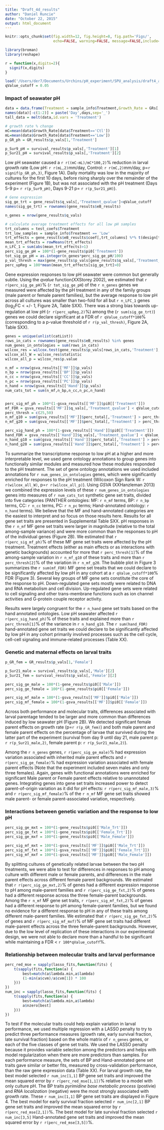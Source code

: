 ```yaml
---
title: "Draft_4d_results"
author: "Daniel Runcie"
date: "October 22, 2015"
output: html_document
---
```

```r
knitr::opts_chunk$set(fig.width=12, fig.height=8, fig.path='Figs/',
                      echo=FALSE, warning=FALSE, message=FALSE,include=F)
```

```r
library(broman)
library(reshape)

r = function(x,digits=2){
  signif(x,digits)
}

load('/Users/der7/Documents/Urchins/pH_experiment/SPU_analysis/draft4_analysis/draft_4d8_noPop_trait_testing.RData')
qValue_cutoff = 0.05
```

### Impact of seawater pH 
```r
data = data.frame(Treatment = sample_info$Treatment,Growth_Rate = GRs[,2])
names(data)[-c(1:2)] = paste('Day',days,sep='_')
tall_data = melt(data,id.vars = 'Treatment')

# growth rate % change
mC=mean(data$Growth_Rate[data$Treatment=='Ctl'])
mL=mean(data$Growth_Rate[data$Treatment=='Low'])
p_GR_ph = GR_results$p_vals[1,'Treatment']

p_Sur9_pH = survival_results$p_vals[,'Treatment'][1]
p_Sur21_pH = survival_results$p_vals[,'Treatment'][2]
```


Low pH seawater caused a `r r((mC-mL)/mC*100,2)`% reduction in larval growth rate (Low pH: `r r(mL,2)`mm/day, Control: `r r(mC,2)`mm/day, p=`r signif(p_GR_ph,3)`, Figure 1A). Daily mortality was low in the majority of cultures for the first 10 days, before rising sharply over the remainder of the experiment (Figure 1B), but was not associated with the pH treatment (Days 5-9 p= `r r(p_Sur9_pH)`, Days 9-21 p= `r r(p_Sur21_pH)`).  

```r
# Gene expression
sig_ge_trt = gene_results$q_vals[,'Treatment_qvalue']<qValue_cutoff
names(sig_ge_trt) = rownames(gene_results$eB_results)

n_genes = nrow(gene_results$q_vals)

# calculate average treatment effects for all low pH samples
trt_columns = test_coefs$Treatment
trt_low_samples = sample_info$Treatment == 'Low'
trt_effects = gene_results$eB_results$coef[,trt_columns] %*% t(design[trt_low_samples,trt_columns])
mean_trt_effects = rowMeans(trt_effects)
n_LFC_1 = sum(abs(mean_trt_effects)>1)
perc_sig_ge_pH = 100*(1-gene_results$pi0['Treatment'])
tot_sig_ge_pH = as.integer(n_genes*perc_sig_ge_pH/100)
p_val_thresh = max(gene_results$p_vals[gene_results$q_vals[,'Treatment_qvalue']<qValue_cutoff,'Treatment'])
perc_upReg = 100*mean(mean_trt_effects[sig_ge_trt]>0)
```

Gene expression responses to low pH seawater were common but generally subtle. Using the *qvalue* function(XXStorey 2002), we estimated that `r r(perc_sig_ge_pH)`% (`r tot_sig_ge_pH`) of the `r n_genes` genes we measured were affected by the pH treatment in any of the family groups (male parent or female parent families), but the average response to low pH across all cultures was smaller than two-fold for all but `r n_LFC_1` genes (log<sub>2</sub>FC < +/- 1, Figure 2A, Table SXX). There was a strong bias towards up-regulation at low pH (`r r(perc_upReg,2)`%) among the (`r sum(sig_ge_trt)`) genes we could declare significant at a FDR of `r qValue_cutoff*100`% (corresponding to a p-value threshold of `r r(p_val_thresh)`, Figure 2A, Table SXX). 

```r
genes = unique(unlist(catList))
rows_in_cats = rownames(gene_results$eB_results) %in% genes
num_genes_in_ontologies = sum(rows_in_cats)
wilcox_res = wilcox.test(gene_results$p_vals[rows_in_cats,'Treatment'],gene_results$p_vals[!rows_in_cats,'Treatment'],alternative = 'less')
wilcox_all_W = wilcox_res$statistic
wilcox_all_p = wilcox_res$p.value

n_mf = nrow(gsva_results[['MF']]$p_vals)
n_bp = nrow(gsva_results[['BP']]$p_vals)
n_cc = nrow(gsva_results[['CC']]$p_vals)
n_pc = nrow(gsva_results[['PC']]$p_vals)
n_hand = nrow(gsva_results[['Hand']]$p_vals)
num_cats_tot = sum(n_mf,n_bp,n_cc,n_pc,n_hand)


perc_sig_mf_ph = 100*(1-gsva_results[['MF']]$pi0[['Treatment']])
mf_FDR = gsva_results[['MF']]$q_vals[,'Treatment_qvalue'] < qValue_cutoff
perc_thresh = c(25,50)
n_mf_g10 = sum(gsva_results[['MF']]$perc_total[,'Treatment'] > perc_thresh[1]/100)
n_mf_g20 = sum(gsva_results[['MF']]$perc_total[,'Treatment'] > perc_thresh[2]/100)

perc_sig_hand_ph = 100*(1-gsva_results[['Hand']]$pi0[['Treatment']])
hand_FDR = gsva_results[['Hand']]$q_vals[,'Treatment_qvalue'] < qValue_cutoff
n_hand_g10 = sum(gsva_results[['Hand']]$perc_total[,'Treatment'] > perc_thresh[1]/100)
n_hand_g20 = sum(gsva_results[['Hand']]$perc_total[,'Treatment'] > perc_thresh[2]/100)
```

To summarize the transcriptome response to low pH at a higher and more interpretable level, we used gene ontology annotations to group genes into functionally similar modules and measured how these modules responded to the pH treatment. The set of gene ontology annotations we used included annotations for `r num_genes_in_ontologies` genes, which were significantly enriched for responses to the pH treatment (Wilcoxon Sign Rank W: `r r(wilcox_all_W)`, p=`r r(wilcox_all_p)`). Using *GSVA* (XXHanzleman 2013) we combined the expression levels of these `r num_genes_in_ontologies` genes into measures of `r num_cats_tot` synthetic gene set traits, divided into five categories (PANTHER ontologies: MF: `r n_mf` terms, BP: `r n_bp` terms, CC: `r n_cc` terms, PC: `r n_pc` terms; Hand-annotated ontology: `r n_hand` terms). We believe that the MF and hand-annotated categories are the easiest to interpret and so focus on those results here. Results for all gene set traits are presented in Supplemental Table SXX. pH responses in the `r n_mf` MF gene set traits were larger in magnitude (relative to the total among-sample variance) and were more common than the responses to pH of the individual genes (Figure 2B). We estimated that `r r(perc_sig_mf_ph)`% of these MF gene set traits were affected by the pH treatment. Treatment effects (either as main effects or as interactions with genetic backgrounds) accounted for more that `r perc_thresh[1]`% of the among-sample variation in `r n_mf_g10` of these traits and more than `r perc_thresh[2]`% of the variation in `r n_mf_g20`. The bubble plot in Figure 3 summarizes the `r sum(mf_FDR)` MF gene set treaits that we could declare to be significantly affected by low pH in any cohort at a `r qValue_cutoff*100`% FDR (Figure 3). Several key groups of MF gene sets constitute the core of the response to pH. Down-regulated gene sets mostly were related to DNA and RNA metabolism and cell division. Up-regulated gene sets were related to cell signaling and other trans-membrane functions such as ion channel activities and G-protein couple receptor activity. 

Results were largely congruent for the `r n_hand` gene set traits based on the hand annotated ontologies. Low pH seawater affected `r r(perc_sig_hand_ph)`% of these traits and explained more than `r perc_thresh[1]`% of the variance in `r n_hand_g10`. The `r sum(hand_FDR)` hand-annotated gene set traits we could declare to be significantly affected by low pH in any cohort primarily involved processes such as the cell cycle, cell-cell signaling and immune-related processes (Table XX).


### Genetic and maternal effects on larval traits

```r
p_GR_fem = GR_results$p_vals[1,'Female']

p_Sur21_male = survival_results$p_vals[,'Male'][2]
p_Sur21_fem = survival_results$p_vals[,'Female'][2]

perc_sig_ge_male = 100*(1-gene_results$pi0[['Male']])
perc_sig_ge_female = 100*(1-gene_results$pi0[['Female']])

perc_sig_mf_male = 100*(1-gsva_results[['MF']]$pi0[['Male']])
perc_sig_mf_female = 100*(1-gsva_results[['MF']]$pi0[['Female']])
```

Across both performance and molecular traits, differences associated with larval parentage tended to be larger and more common than differences induced by low seawater pH (Figure 2B). We detected significant female parent effects on growth rate (p=`r r(p_GR_fem)`) and both male parent and female parent effects on the percentage of larvae that survived during the latter part of the experiment (survival from day 9 until day 21, male parent p: `r r(p_Sur21_male,2)`, female parent p: `r r(p_Sur21_male,2)`).

Among the `r n_genes` genes, `r r(perc_sig_ge_male)`% had expression variation associated with inherited male parent effects and `r r(perc_sig_ge_female)`% had expression variation associated with female parent effects (Note that the experiment included seven males and only three females). Again, genes with functional annotations were enriched for significant Male parent or Female parent effects relative to unannotated genes.
Integrating genes into gene set traits increased power to detect parent-of-origin variation as it did for pH effects: `r r(perc_sig_mf_male,3)`% and `r r(perc_sig_mf_female)`% of the `r n_mf` MF gene set traits showed male parent- or female parent-associated variation, respectively.

### Interactions between genetic variation and the response to low pH

```r

perc_sig_ge_mxt = 100*(1-gene_results$pi0[['Male_Trt']])
perc_sig_ge_fxt = 100*(1-gene_results$pi0[['Female_Trt']])
perc_sig_ge_mxf = 100*(1-gene_results$pi0[['Male_Female']])

perc_sig_mf_mxt = 100*(1-gsva_results[['MF']]$pi0[['Male_Trt']])
perc_sig_mf_fxt = 100*(1-gsva_results[['MF']]$pi0[['Female_Trt']])
perc_sig_mf_mxf = 100*(1-gsva_results[['MF']]$pi0[['Male_Female']])
```

By splitting cultures of genetically related larvae between the two pH treatments, we were able to test for differences in responses to pH among culture with different male or female parents, and differences in the male parent effects across different female parent backgrounds. We estimated that `r r(perc_sig_ge_mxt,2)`% of genes had a different expression response to pH among male-parent families and `r r(perc_sig_ge_fxt,2)`% of genes had a different response across the three female-parent backgrounds. Among the `r n_mf` MF gene set traits, `r r(perc_sig_mf_fxt,2)`% of genes had a different response to pH among female-parent families, but we found no evidence for a different response to pH in any of these traits among different male-parent families. We estimated that `r r(perc_sig_ge_fxt,2)`% of genes and `r r(perc_sig_mf_mxf)`% of MF gene set traits had different male-parent effects across the three female-parent backgrounds. However, due to the low level of replication of these interactions in our experimental design, we were not able to declare more than a handful to be significant while maintaining a FDR < `r 100*qValue_cutoff`%.

### Relationship between molecular traits and larval performance
```r
perc_red_mse = sapply(lasso_fits,function(fits) {
	t(sapply(fits,function(a) {		
		best=match(a$lambda.min,a$lambda)
		(1-min(a$cvm)/a$cvm[1]) * 100
	}))
})
num_inc = sapply(lasso_fits,function(fits) {
	t(sapply(fits,function(a) {		
		best=match(a$lambda.min,a$lambda)
		a$nzero[best]
	}))
})


```
To test if the molecular traits could help explain variation in larval performance, we used multiple regression with a LASSO penalty to try to predict three performance measures (growth rate, early survival fraction, late survival fraction) based on the whole matrix of `r n_genes` genes, or each of the five classes of gene set traits. We used the LASSO penalty because it provides variable selection among the predictors and helps with model regularization when there are more predictors than samples. For each performance measure, the sets of BP and Hand-annotated gene set traits gave similar or better fits, measured by cross-validation performance, than the raw gene expression data (Table XX). For larval growth rate, the best model selected `r num_inc[1,1]` BP gene set traits and improved the mean squared error by `r r(perc_red_mse[1,1])`% relative to a model with only culture pH. The BP traits *pyrimidine base metabolic process* (postivie) and *RNA localization* (negative) were the most strongly associated with growth rate. These `r num_inc[1,1]` BP gene set traits are displayed in Figure 4. The best model for early survival fraction selected `r num_inc[2,1]` BP gene set traits and improved the mean squared error by `r r(perc_red_mse[2,1])`%. The best model for late survival fraction selected `r num_inc[3,5]` Hand-annotated gene set traits and improved the mean squared error by `r r(perc_red_mse[3,5])`%. 

